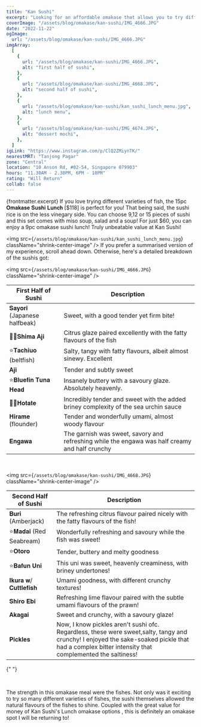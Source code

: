 ```yaml
---
title: "Kan Sushi"
excerpt: "Looking for an affordable omakase that allows you to try different varieties of fish?"
coverImage: "/assets/blog/omakase/kan-sushi/IMG_4666.JPG"
date: "2022-11-22"
ogImage:
  url: "/assets/blog/omakase/kan-sushi/IMG_4666.JPG"
imgArray:
  [
    {
      url: "/assets/blog/omakase/kan-sushi/IMG_4666.JPG",
      alt: "first half of sushi",
    },
    {
      url: "/assets/blog/omakase/kan-sushi/IMG_4668.JPG",
      alt: "second half of sushi",
    },
    {
      url: "/assets/blog/omakase/kan-sushi/kan_sushi_lunch_menu.jpg",
      alt: "lunch menu",
    },
    {
      url: "/assets/blog/omakase/kan-sushi/IMG_4674.JPG",
      alt: "dessert mochi",
    },
  ]
igLink: "https://www.instagram.com/p/ClQ2ZMiynTK/"
nearestMRT: "Tanjong Pagar"
zone: "Central"
location: "10 Anson Rd, #02-54, Singapore 079903"
hours: "11.30AM - 2.30PM, 6PM - 10PM"
rating: "Will Return"
collab: false
---
```


{frontmatter.excerpt} If you love trying different varieties of fish, the 15pc 𝐎𝐦𝐚𝐤𝐚𝐬𝐞 𝐒𝐮𝐬𝐡𝐢 𝐋𝐮𝐧𝐜𝐡 [$118] is perfect for you! That being said, the sushi rice is on the less vinegary side. You can choose 9,12 or 15 pieces of sushi and this set comes with miso soup, salad and a soup! For just $60, you can enjoy a 9pc omakase sushi lunch! Truly unbeatable value at Kan Sushi!

<img
  src={`/assets/blog/omakase/kan-sushi/kan_sushi_lunch_menu.jpg`}
  className="shrink-center-image"
/>
If you prefer a summarised version of my experience, scroll ahead down. Otherwise,
here's a detailed breakdown of the sushis got:

<img
  src={`/assets/blog/omakase/kan-sushi/IMG_4666.JPG`}
  className="shrink-center-image"
/>

| First Half of Sushi        | Description                                                                                    |
| -------------------------- | ---------------------------------------------------------------------------------------------- |
| 𝐒𝐚𝐲𝐨𝐫𝐢 (Japanese halfbeak) | Sweet, with a good tender yet firm bite!                                                       |
| 👌🏻𝐒𝐡𝐢𝐦𝐚 𝐀𝐣𝐢                | Citrus glaze paired excellently with the fatty flavours of the fish                            |
| ⭐𝐓𝐚𝐜𝐡𝐢𝐮𝐨 (beltfish)       | Salty, tangy with fatty flavours, albeit almost sinewy. Excellent                              |
| 𝐀𝐣𝐢                        | Tender and subtly sweet                                                                        |
| ⭐𝐁𝐥𝐮𝐞𝐟𝐢𝐧 𝐓𝐮𝐧𝐚 𝐇𝐞𝐚𝐝        | Insanely buttery with a savoury glaze. Absolutely heavenly.                                    |
| 👌🏻𝐇𝐨𝐭𝐚𝐭𝐞                   | Incredibly tender and sweet with the added briney complexity of the sea urchin sauce           |
| 𝐇𝐢𝐫𝐚𝐦𝐞 (flounder)          | Tender and wonderfully umami, almost woody flavour                                             |
| 𝐄𝐧𝐠𝐚𝐰𝐚                     | The garnish was sweet, savory and refreshing while the engawa was half creamy and half crunchy |

<br />

<img
  src={`/assets/blog/omakase/kan-sushi/IMG_4668.JPG`}
  className="shrink-center-image"
/>

| Second Half of Sushi   | Description                                                                                                                                                                                        |
| ---------------------- | -------------------------------------------------------------------------------------------------------------------------------------------------------------------------------------------------- |
| 𝐁𝐮𝐫𝐢 (Amberjack)       | The refreshing citrus flavour paired nicely with the fatty flavours of the fish!                                                                                                                   |
| ⭐𝐌𝐚𝐝𝐚𝐢 (Red Seabream) | Wonderfully refreshing and savoury while the fish was sweet!                                                                                                                                       |
| ⭐𝐎𝐭𝐨𝐫𝐨                | Tender, buttery and melty goodness                                                                                                                                                                 |
| ⭐𝐁𝐚𝐟𝐮𝐧 𝐔𝐧𝐢            | This uni was sweet, heavenly creaminess, with briney undertones!                                                                                                                                   |
| 𝐈𝐤𝐮𝐫𝐚 𝐰/ 𝐂𝐮𝐭𝐭𝐥𝐞𝐟𝐢𝐬𝐡    | Umami goodness, with different crunchy textures!                                                                                                                                                   |
| 𝐒𝐡𝐢𝐫𝐨 𝐄𝐛𝐢              | Refreshing lime flavour paired with the subtle umami flavours of the prawn!                                                                                                                        |
| 𝐀𝐤𝐚𝐠𝐚𝐢                 | Sweet and crunchy, with a savoury glaze!                                                                                                                                                           |
| 𝐏𝐢𝐜𝐤𝐥𝐞𝐬                | Now, I know pickles aren't sushi ofc. Regardless, these were sweet,salty, tangy and crunchy! I enjoyed the sake-soaked pickle that had a complex bitter intensity that complemented the saltiness! |

{" "}

<br />

The strength in this omakase meal were the fishes. Not only was it exciting to try so many different varieties of fishes, the sushi themselves allowed the natural flavours of the fishes to shine. Coupled with the great value for money of Kan Sushi's Lunch omakase options , this is definitely an omakase spot I will be returning to!
